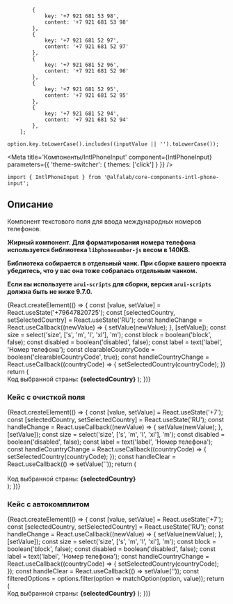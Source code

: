 

            {
                key: '+7 921 681 53 98',
                content: '+7 921 681 53 98'
            },
            {
                key: '+7 921 681 52 97',
                content: '+7 921 681 52 97'
            },
            {
                key: '+7 921 681 52 96',
                content: '+7 921 681 52 96'
            },
            {
                key: '+7 921 681 52 95',
                content: '+7 921 681 52 95'
            },
            {
                key: '+7 921 681 52 94',
                content: '+7 921 681 52 94'
            },
        ];

    option.key.toLowerCase().includes((inputValue || '').toLowerCase());

<Meta
    title='Компоненты/IntlPhoneInput'
    component={IntlPhoneInput}
    parameters={{ 'theme-switcher': { themes: ['click'] } }}
/>

<!-- Docs -->

<ComponentHeader
    name='IntlPhoneInput'
    version={version}
    package='@alfalab/core-components-intl-phone-input'
    stage={1}
/>

```tsx
import { IntlPhoneInput } from '@alfalab/core-components-intl-phone-input';
```

## Описание

Компонент текстового поля для ввода международных номеров телефонов.

**Жирный компонент. Для форматирования номера телефона используется библиотека `libphonenumber-js` весом в 140KB.**

**Библиотека собирается в отдельный чанк. При сборке вашего проекта убедитесь, что у вас она тоже собралась отдельным чанком.**

**Если вы используете `arui-scripts` для сборки, версия `arui-scripts` должна быть не ниже 9.7.0.**

<Story name='IntlPhoneInput'>
    {React.createElement(() => {
            const [value, setValue] = React.useState('+79647820725');
            const [selectedCountry, setSelectedCountry] = React.useState('RU');
            const handleChange = React.useCallback((newValue) => {
                setValue(newValue);
            }, [setValue]);
            const size = select('size', ['s', 'm', 'l', 'xl'], 'm');
            const block = boolean('block', false);
            const disabled = boolean('disabled', false);
            const label = text('label', 'Номер телефона');
            const clearableCountryCode = boolean('clearableCountryCode', true);
            const handleCountryChange = React.useCallback((countryCode) => {
                setSelectedCountry(countryCode);
            })
            return (
                <React.Fragment>
                    <IntlPhoneInput
                        value={value}
                        onChange={handleChange}
                        size={size}
                        block={block}
                        label={label}
                        disabled={disabled}
                        defaultCountryIso2="RU"
                        readOnly={boolean('readOnly', false)}
                        onCountryChange={handleCountryChange}
                        clearableCountryCode={clearableCountryCode}
                    />
                    <br />
                    Код выбранной страны: <strong>{selectedCountry}</strong>
                </React.Fragment>
            );
        })}
</Story>

<Props of={IntlPhoneInput} />

### Кейс с очисткой поля

<Preview>
    {React.createElement(() => {
            const [value, setValue] = React.useState('+7');
            const [selectedCountry, setSelectedCountry] = React.useState('RU');
            const handleChange = React.useCallback((newValue) => {
                setValue(newValue);
            }, [setValue]);
            const size = select('size', ['s', 'm', 'l', 'xl'], 'm');
            const disabled = boolean('disabled', false);
            const label = text('label', 'Номер телефона');
            const handleCountryChange = React.useCallback((countryCode) => {
                setSelectedCountry(countryCode);
            });
            const handleClear = React.useCallback(() => setValue(''));
            return (
                <div style={{ width: '240px' }}>
                    <IntlPhoneInput
                        inputProps={{
                            clear: true,
                            onClear: handleClear
                        }}
                        value={value}
                        onChange={handleChange}
                        size={size}
                        block={true}
                        label={label}
                        disabled={disabled}
                        defaultCountryIso2="RU"
                        readOnly={boolean('readOnly', false)}
                        onCountryChange={handleCountryChange}
                    />
                    <br />
                    Код выбранной страны: <strong>{selectedCountry}</strong>
                </div>
            );
        })}
</Preview>


### Кейс с автокомплитом

<Preview>
    {React.createElement(() => {
            const [value, setValue] = React.useState('+7');
            const [selectedCountry, setSelectedCountry] = React.useState('RU');
            const handleChange = React.useCallback((newValue) => {
                setValue(newValue);
            }, [setValue]);
            const size = select('size', ['s', 'm', 'l', 'xl'], 'm');
            const block = boolean('block', false);
            const disabled = boolean('disabled', false);
            const label = text('label', 'Номер телефона');
            const handleCountryChange = React.useCallback((countryCode) => {
                setSelectedCountry(countryCode);
            });
            const handleClear = React.useCallback(() => setValue(''));
            const filteredOptions = options.filter(option => matchOption(option, value));
            return (
                <React.Fragment>
                    <IntlPhoneInput
                        value={value}
                        onChange={handleChange}
                        size={size}
                        options={filteredOptions}
                        block={block}
                        label={label}
                        disabled={disabled}
                        defaultCountryIso2="RU"
                        readOnly={boolean('readOnly', false)}
                        onCountryChange={handleCountryChange}
                    />
                    <br />
                    Код выбранной страны: <strong>{selectedCountry}</strong>
                </React.Fragment>
            );
        })}
</Preview>
